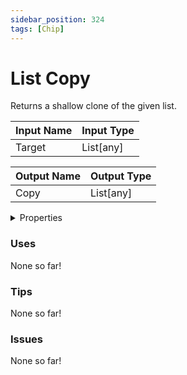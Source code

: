 ```yaml
---
sidebar_position: 324
tags: [Chip]
---
```


# List Copy

Returns a shallow clone of the given list.




<EsbSvg />

| Input Name | Input Type |
|-----------|-----------|
| Target | List[any] |

| Output Name | Output Type |
|-----------|-----------|
| Copy | List[any] |


<details>
  <summary>Properties</summary>
  <div>
    <div>
    <table>
      <thead>
        <tr>
          <th>Is beta required?</th>
          <th>❌</th>
        </tr>
        <tr>
          <th>Is this chip a trolling risk?</th>
          <th>❌</th>
        </tr>
        <tr>
          <th>Chip UUID</th>
          <th>b336b889-407a-45c8-ad82-a89f4e033c05</th>
        </tr>
      </thead>
    </table>
    </div>
  </div>
</details>

### Uses

None so far!

### Tips

None so far!

### Issues

None so far!